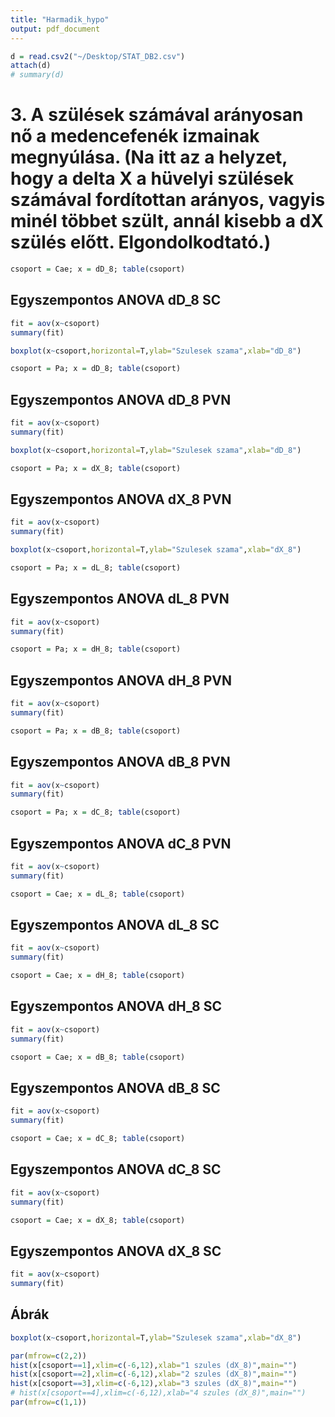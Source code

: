 ```yaml
---
title: "Harmadik_hypo"
output: pdf_document
---
```

```r
d = read.csv2("~/Desktop/STAT_DB2.csv")
attach(d)
# summary(d)
```
# 3. A szülések számával arányosan nő a medencefenék izmainak megnyúlása. (Na itt az a helyzet, hogy a delta X a hüvelyi szülések számával fordítottan arányos, vagyis minél többet szült, annál kisebb a dX szülés előtt. Elgondolkodtató.)

```r
csoport = Cae; x = dD_8; table(csoport)
```

## Egyszempontos ANOVA dD_8 SC
```r
fit = aov(x~csoport)
summary(fit)
```

```r
boxplot(x~csoport,horizontal=T,ylab="Szulesek szama",xlab="dD_8")
```


```r
csoport = Pa; x = dD_8; table(csoport)
```

## Egyszempontos ANOVA dD_8 PVN
```r
fit = aov(x~csoport)
summary(fit)
```

```r
boxplot(x~csoport,horizontal=T,ylab="Szulesek szama",xlab="dD_8")
```


```r
csoport = Pa; x = dX_8; table(csoport)
```

## Egyszempontos ANOVA dX_8 PVN
```r
fit = aov(x~csoport)
summary(fit)
```

```r
boxplot(x~csoport,horizontal=T,ylab="Szulesek szama",xlab="dX_8")
```



```r
csoport = Pa; x = dL_8; table(csoport)
```

## Egyszempontos ANOVA dL_8 PVN
```r
fit = aov(x~csoport)
summary(fit)
```

```r
csoport = Pa; x = dH_8; table(csoport)
```

## Egyszempontos ANOVA dH_8 PVN
```r
fit = aov(x~csoport)
summary(fit)
```

```r
csoport = Pa; x = dB_8; table(csoport)
```

## Egyszempontos ANOVA dB_8 PVN
```r
fit = aov(x~csoport)
summary(fit)
```

```r
csoport = Pa; x = dC_8; table(csoport)
```

## Egyszempontos ANOVA dC_8 PVN
```r
fit = aov(x~csoport)
summary(fit)
```


```r
csoport = Cae; x = dL_8; table(csoport)
```

## Egyszempontos ANOVA dL_8 SC
```r
fit = aov(x~csoport)
summary(fit)
```

```r
csoport = Cae; x = dH_8; table(csoport)
```

## Egyszempontos ANOVA dH_8 SC
```r
fit = aov(x~csoport)
summary(fit)
```

```r
csoport = Cae; x = dB_8; table(csoport)
```

## Egyszempontos ANOVA dB_8 SC
```r
fit = aov(x~csoport)
summary(fit)
```

```r
csoport = Cae; x = dC_8; table(csoport)
```

## Egyszempontos ANOVA dC_8 SC
```r
fit = aov(x~csoport)
summary(fit)
```

```r
csoport = Cae; x = dX_8; table(csoport)
```

## Egyszempontos ANOVA dX_8 SC
```r
fit = aov(x~csoport)
summary(fit)
```

## Ábrák
```r
boxplot(x~csoport,horizontal=T,ylab="Szulesek szama",xlab="dX_8")
```

```r
par(mfrow=c(2,2))
hist(x[csoport==1],xlim=c(-6,12),xlab="1 szules (dX_8)",main="")
hist(x[csoport==2],xlim=c(-6,12),xlab="2 szules (dX_8)",main="")
hist(x[csoport==3],xlim=c(-6,12),xlab="3 szules (dX_8)",main="")
# hist(x[csoport==4],xlim=c(-6,12),xlab="4 szules (dX_8)",main="")
par(mfrow=c(1,1))
```
